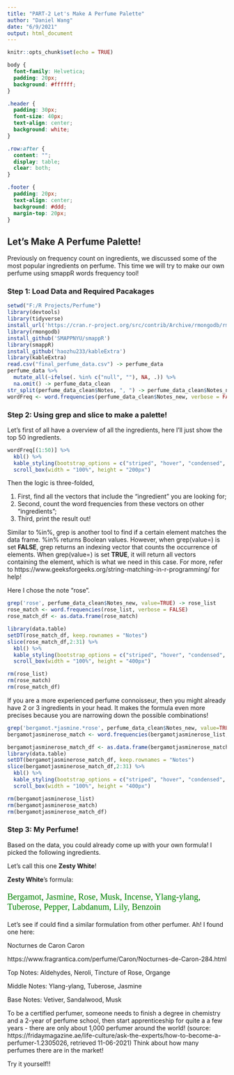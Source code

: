 ```yaml
---
title: "PART-2 Let's Make A Perfume Palette"
author: "Daniel Wang"
date: "6/9/2021"
output: html_document
---
```


```r
knitr::opts_chunk$set(echo = TRUE)
```

```css
body {
  font-family: Helvetica;
  padding: 20px;
  background: #ffffff;
}

.header {
  padding: 30px;
  font-size: 40px;
  text-align: center;
  background: white;
}

.row:after {
  content: "";
  display: table;
  clear: both;
}

.footer {
  padding: 20px;
  text-align: center;
  background: #ddd;
  margin-top: 20px;
}

```

## Let's Make A Perfume Palette!

Previously on frequency count on ingredients, we discussed some of the most popular ingredients on perfume. This time we will try to make our own perfume using smappR words frequency tool!

### Step 1: Load Data and Required Pacakages

```R
setwd("F:/R Projects/Perfume")
library(devtools)
library(tidyverse)
install_url('https://cran.r-project.org/src/contrib/Archive/rmongodb/rmongodb_1.8.0.tar.gz')
library(rmongodb)
install_github('SMAPPNYU/smappR')
library(smappR)
install_github('haozhu233/kableExtra')
library(kableExtra)
read.csv("final_perfume_data.csv") -> perfume_data
perfume_data %>%
  mutate_all(~ifelse(. %in% c("null", ""), NA, .)) %>%
  na.omit() -> perfume_data_clean
str_split(perfume_data_clean$Notes, ", ") -> perfume_data_clean$Notes_new
wordFreq <- word.frequencies(perfume_data_clean$Notes_new, verbose = FALSE)
```

### Step 2: Using grep and slice to make a palette!

Let's first of all have a overview of all the ingredients, here I'll just show the top 50 ingredients. 
```R
wordFreq[(1:50)] %>%
  kbl() %>%
  kable_styling(bootstrap_options = c("striped", "hover", "condensed", "responsive"))%>%
  scroll_box(width = "100%", height = "200px")
```

Then the logic is three-folded,

1. First, find all the vectors that include the "ingredient" you are looking for;
2. Second, count the word frequencies from these vectors on other "ingredients";
3. Third, print the result out!

Similar to %in%, grep is another tool to find if a certain element matches the data frame. %in% returns Boolean values. However, when grep(value=) is set **FALSE**, grep returns an indexing vector that counts the occurrence of elements. When grep(value=) is set **TRUE**, it will return all vectors containing the element, which is what we need in this case. For more, refer to https://www.geeksforgeeks.org/string-matching-in-r-programming/ for help!  

Here I chose the note "rose".

```R
grep('rose', perfume_data_clean$Notes_new, value=TRUE) -> rose_list 
rose_match <- word.frequencies(rose_list, verbose = FALSE)
rose_match_df <- as.data.frame(rose_match)
```
```R
library(data.table)
setDT(rose_match_df, keep.rownames = "Notes")
slice(rose_match_df,2:31) %>%
  kbl() %>%
  kable_styling(bootstrap_options = c("striped", "hover", "condensed", "responsive"))%>%
  scroll_box(width = "100%", height = "400px")
```
```R
rm(rose_list)
rm(rose_match)
rm(rose_match_df)
```

If you are a more experienced perfume connoisseur, then you might already have 2 or 3 ingredients in your head. It makes the formula even more precises because you are narrowing down the possible combinations!

```R
grep('bergamot.*jasmine.*rose', perfume_data_clean$Notes_new, value=TRUE) -> bergamotjasminerose_list
bergamotjasminerose_match <- word.frequencies(bergamotjasminerose_list, verbose = FALSE)
```
```R
bergamotjasminerose_match_df <- as.data.frame(bergamotjasminerose_match)
library(data.table)
setDT(bergamotjasminerose_match_df, keep.rownames = "Notes")
slice(bergamotjasminerose_match_df,2:31) %>%
  kbl() %>%
  kable_styling(bootstrap_options = c("striped", "hover", "condensed", "responsive"))%>%
  scroll_box(width = "100%", height = "400px")
```
```R
rm(bergamotjasminerose_list)
rm(bergamotjasminerose_match)
rm(bergamotjasminerose_match_df)
```



### Step 3: My Perfume!
Based on the data, you could already come up with your own formula! I picked the following ingredients. 

Let's call this one **Zesty White**! 

**Zesty White**'s formula:

::: {#formula style="color: green; font-family:optima; font-size:20px "}
Bergamot, Jasmine, Rose, Musk, Incense, Ylang-ylang, Tuberose, Pepper, Labdanum, Lily, Benzoin
:::


Let's see if could find a similar formulation from other perfumer. Ah! I found one here: 

Nocturnes de Caron Caron

https://www.fragrantica.com/perfume/Caron/Nocturnes-de-Caron-284.html

Top Notes: Aldehydes, Neroli, Tincture of Rose, Organge

Middle Notes: Ylang-ylang, Tuberose, Jasmine

Base Notes: Vetiver, Sandalwood, Musk


To be a certified perfumer, someone needs to finish a degree in chemistry and a 2-year of perfume school, then start apprenticeship for quite a a few years - there are only about 1,000 perfumer around the world!  (source: https://fridaymagazine.ae/life-culture/ask-the-experts/how-to-become-a-perfumer-1.2305026, retrieved 11-06-2021) Think about how many perfumes there are in the market!  


Try it yourself!! 

